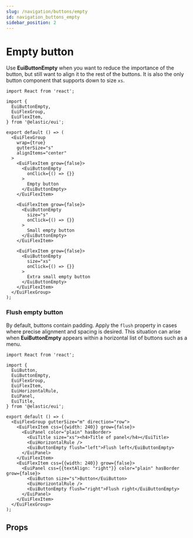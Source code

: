 ```yaml
---
slug: /navigation/buttons/empty
id: navigation_buttons_empty
sidebar_position: 2
---
```


# Empty button

Use **EuiButtonEmpty** when you want to reduce the importance of the button, but still want to align it to the rest of the buttons. It is also the only button component that supports down to size `xs`.

```tsx interactive
import React from 'react';

import {
  EuiButtonEmpty,
  EuiFlexGroup,
  EuiFlexItem,
} from '@elastic/eui';

export default () => (
  <EuiFlexGroup
    wrap={true}
    gutterSize="s"
    alignItems="center"
  >
    <EuiFlexItem grow={false}>
      <EuiButtonEmpty
        onClick={() => {}}
      >
        Empty button
      </EuiButtonEmpty>
    </EuiFlexItem>

    <EuiFlexItem grow={false}>
      <EuiButtonEmpty
        size="s"
        onClick={() => {}}
      >
        Small empty button
      </EuiButtonEmpty>
    </EuiFlexItem>

    <EuiFlexItem grow={false}>
      <EuiButtonEmpty
        size="xs"
        onClick={() => {}}
      >
        Extra small empty button
      </EuiButtonEmpty>
    </EuiFlexItem>
  </EuiFlexGroup>
);
```

### Flush empty button

By default, buttons contain padding. Apply the `flush` property in cases where precise alignment and spacing is desired. This situation can arise when **EuiButtonEmpty** appears within a horizontal list of buttons such as a menu.

```tsx interactive
import React from 'react';

import {
  EuiButton,
  EuiButtonEmpty,
  EuiFlexGroup,
  EuiFlexItem,
  EuiHorizontalRule,
  EuiPanel,
  EuiTitle,
} from '@elastic/eui';

export default () => (
  <EuiFlexGroup gutterSize="m" direction="row">
    <EuiFlexItem css={{width: 240}} grow={false}>
      <EuiPanel color="plain" hasBorder>
        <EuiTitle size="xs"><h4>Title of panel</h4></EuiTitle>
        <EuiHorizontalRule />
        <EuiButtonEmpty flush="left">Flush left</EuiButtonEmpty>
      </EuiPanel>
    </EuiFlexItem>
    <EuiFlexItem css={{width: 240}} grow={false}>
      <EuiPanel css={{textAlign: "right"}} color="plain" hasBorder grow={false}>
        <EuiButton size="s">Button</EuiButton>
        <EuiHorizontalRule />
        <EuiButtonEmpty flush="right">Flush right</EuiButtonEmpty>
      </EuiPanel>
    </EuiFlexItem>
  </EuiFlexGroup>
);
```

## Props


<PropTable definition={docgen.EuiButtonEmpty} />
